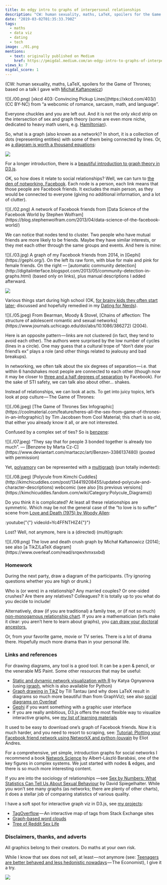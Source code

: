 ```yaml
---
title: An edgy intro to graphs of interpersonal relationships
description: "CW: human sexuality, maths, LaTeX, spoilers for the Game of Thrones"
date: "2019-03-02T01:35:33.790Z"
tags:
  - maths
  - data viz
  - dating
  - tech
image: ./01.png
mentions:
  - text: originally published on Medium
    href: https://pmigdal.medium.com/an-edgy-intro-to-graphs-of-interpersonal-relationships-ba26fa415f29
views_k: 7
migdal_score: 1
---
```


(CW: human sexuality, maths, LaTeX, spoilers for the Game of Thrones; based on a talk I gave with [Michał Kaftanowicz](https://kaftanowicz.com/))

<Gallery width={1}>
![](./00.png)

<span slot="caption">
[xkcd 403: Convincing Pickup Lines](https://xkcd.com/403/) (CC BY-NC) from “a webcomic of romance, sarcasm, math, and language”.
</span>
</Gallery>

Everyone chuckles and you are left out. And it is not the only xkcd strip on the intersection of sex and graph theory (some are even more niche, dedicated to heavy math users, e.g. [Hamiltonian](https://xkcd.com/230/)).

So, what is a graph (also known as a network)? In short, it is a collection of dots (representing entities) with some of them being connected by lines. Or, as [a diagram is worth a thousand equations](https://p.migdal.pl/blog/2018/09/simple-diagrams-deep-learning):

![](./01.png)

For a longer introduction, there is a [beautiful introduction to graph theory in D3.js](https://mrpandey.github.io/d3graphTheory/index.html).

OK, so how does it relate to social relationships? Well, we can turn to [the den of notworking, Facebook](http://phdcomics.com/comics/archive.php?comicid=877). Each node is a person, each link means that those people are Facebook friends. It excludes the main person, as they would be connected to everyone (giving no additional information, and a lot of clutter).

<Gallery width={1}>
![](./02.png)

<span slot="caption">
A network of Facebook friends from [Data Science of the Facebook World by Stephen Wolfram](https://blog.stephenwolfram.com/2013/04/data-science-of-the-facebook-world/)
</span>
</Gallery>

We can notice that nodes tend to cluster. Two people who have mutual friends are more likely to be friends. Maybe they have similar interests, or they met each other through the same groups and events. And here is mine:

<Gallery width={1}>
![](./03.jpg)

<span slot="caption">
A graph of my Facebook friends from 2014, in [Gephi](https://gephi.org/). On the left its raw form, with blue for male and pink for female friends. On the right — [automatic community detection](http://digitalinterface.blogspot.com/2013/05/community-detection-in-graphs.html) (based only on links), plus manual descriptions I added afterward.
</span>
</Gallery>

![](./04.jpg)

Various things start during high school (OK, [for brainy kids they often start later](https://www.gnxp.com/blog/2007/04/intercourse-and-intelligence.php); discussed and hopefully remedied in my [Dating for Nerds](https://p.migdal.pl/blog/2017/07/dating-for-nerds/)).

<Gallery width={1}>
![](./05.jpeg)

<span slot="caption">
From Bearman, Moody & Stovel, [Chains of affection: The structure of adolescent romantic and sexual networks](https://www.journals.uchicago.edu/doi/abs/10.1086/386272) (2004).
</span>
</Gallery>

Here is an opposite pattern — links are not clustered (in fact, they tend to avoid each other). The authors were surprised by the low number of cycles (lines in a circle). One may guess that a cultural trope of “don’t date your friend’s ex” plays a role (and other things related to jealousy and bad breakups).

In networking, we often talk about the six degrees of separation — i.e. that within 6 handshakes most people are connected to each other (though now it may be closer to [three and a half degrees of separation](https://research.fb.com/three-and-a-half-degrees-of-separation/) by Facebook). For the sake of STI safety, we can talk also about other… shakes.

Instead of relationships, we can look at acts. To get into juicy topics, let’s look at pop culture — The Game of Thrones:

<Gallery width={1}>
![](./06.jpeg)

<span slot="caption">
[The Game of Thrones Sex Infographic](https://coolmaterial.com/feature/heres-all-the-sex-from-game-of-thrones-in-an-infographic/) by Tim Jacobsen from Cool Material; this chart is so old, that either you already know it all, or are not interested.
</span>
</Gallery>

Confused by a complex set of ties? So is [benzene](https://en.wikipedia.org/wiki/Benzene):

<Gallery width={1}>
![](./07.jpeg)

<span slot="caption">
“They say that for people 3 bonded together is already too much”. — [Benzene by Marta Cz-C](https://www.deviantart.com/martaczc/art/Benzen-3386137480) (posted with permission)
</span>
</Gallery>

Yet, [polyamory](https://en.wikipedia.org/wiki/Polyamory) can be represented with a [multigraph](https://en.wikipedia.org/wiki/Multigraph) (pun totally indented):

<Gallery width={1}>
![](./08.jpeg)

<span slot="caption">
[Polycule from Kimchi Cuddles](http://kimchicuddles.com/post/134419208455/updated-polycule-and-character-descriptions) webcomic (see also [its previous versions](https://kimchicuddles.fandom.com/wiki/Category:Polycule_Diagrams))
</span>
</Gallery>

Do you think it is complicated? At least all these relationships are symmetric. Which may be not the general case of the “to love is to suffer” scene from [Love and Death (1975) by Woody Allen](https://en.wikipedia.org/wiki/Love_and_Death):

:youtube{"{"} videoId=Yc4FFNTHIZ4{"}"}

Lost? Well, not anymore, here is a (directed) (multi)graph:

<Gallery width={1}>
![](./09.png)

<span slot="caption">
The love and death crush graph by Michał Kaftanowicz (2014); see also [a TikZ/LaTeX diagram](https://www.overleaf.com/read/srqwxhmxsxbd)
</span>
</Gallery>

### Homework

During the next party, draw a diagram of the participants. (Try ignoring questions whether you are high or drunk.)

Who is (or were) in a relationship? Any married couples? Or one-sided crushes? Are there any relatives? Colleagues? It is totally up to you what do you decide to include!

Alternatively, draw (if you are traditional) a family tree, or (if not so much) [non-monogamous relationship chart](https://www.reddit.com/r/polyamory/comments/2dmvx2/i_really_like_relationship_diagrams_lets_share/). If you are a mathematician (let’s make it clear: you aren’t here to learn about graphs), you [can draw your doctoral ancestors.](https://github.com/davidalber/geneagrapher)

Or, from your favorite game, movie or TV series. There is a lot of drama there. Hopefully much more drama than in your personal life.

### Links and references

For drawing diagrams, any tool is a good tool. It can be a pen & pencil, or the venerable MS Paint. Some other resources that may be useful:

- [Static and dynamic network visualization with R](http://kateto.net/network-visualization) by Katya Ognyanova (using [igraph](https://igraph.org/), which is also available for Python)
- [Graph drawing in TikZ](http://www.tcs.uni-luebeck.de/downloads/mitarbeiter/tantau/2012-gd-presentation.pdf) by Till Tantau (and why does LaTeX result in diagrams so much more beautiful than from GraphViz); see also [social diagrams on Overleaf](https://www.overleaf.com/read/srqwxhmxsxbd)
- [Gephi](https://gephi.org/) if you want something with a graphic user interface
- If you are really ambitious, D3.js offers the most flexible way to visualize interactive graphs, see [my list of learning materials](http://p.migdal.pl/2016/02/09/d3js-icm-kfnrd.html)

It used to be easy to download one’s graph of Facebook friends. Now it is much harder, and you need to resort to scraping, see: [Tutorial: Plotting your Facebook friend network using NetworkX and python-louvain](https://ndres.me/post/friend-graph-tutorial/) by Eliot Andres.

For a comprehensive, yet simple, introduction graphs for social networks I recommend a book [Network Science](http://networksciencebook.com/) by Albert-László Barabási, one of the key figures in complex systems. We just started with nodes & edges, and there is so much more interesting content.

If you are into the sociology of relationships —see [Sex by Numbers: What Statistics Can Tell Us About Sexual Behaviour](https://www.goodreads.com/book/show/25266687-sex-by-numbers) by David Spiegelhalter. While you won’t see many graphs (as networks; there are plenty of other charts), it does a stellar job of comparing statistics of various quality.

I have a soft spot for interactive graph viz in D3.js, see [my projects](http://p.migdal.pl/projects/):

- [TagOverflow](https://github.com/stared/tagoverflow) — An interactive map of tags from Stack Exchange sites
- [Graph-based word clouds](https://github.com/stared/nalogi-viz)
- [Tree of Reddit Sex Life](https://observablehq.com/@stared/tree-of-reddit-sex-life)

### Disclaimers, thanks, and adverts

All graphics belong to their creators. Do maths at your own risk.

While I know that sex does not sell, at least — not anymore (see: [Teenagers are better behaved and less hedonistic nowadays](https://www.economist.com/international/2018/01/10/teenagers-are-better-behaved-and-less-hedonistic-nowadays) — The Economist), I give it a try.

![](./10.png)


